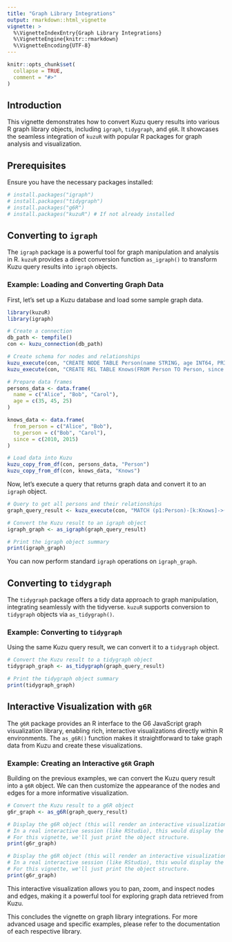 ```yaml
---
title: "Graph Library Integrations"
output: rmarkdown::html_vignette
vignette: >
  %\VignetteIndexEntry{Graph Library Integrations}
  %\VignetteEngine{knitr::rmarkdown}
  %\VignetteEncoding{UTF-8}
---
```


```r
knitr::opts_chunk$set(
  collapse = TRUE,
  comment = "#>"
)
```

## Introduction

This vignette demonstrates how to convert Kuzu query results into various R graph library objects, including `igraph`, `tidygraph`, and `g6R`. It showcases the seamless integration of `kuzuR` with popular R packages for graph analysis and visualization.

## Prerequisites

Ensure you have the necessary packages installed:

```r
# install.packages("igraph")
# install.packages("tidygraph")
# install.packages("g6R")
# install.packages("kuzuR") # If not already installed
```

## Converting to `igraph`

The `igraph` package is a powerful tool for graph manipulation and analysis in R. `kuzuR` provides a direct conversion function `as_igraph()` to transform Kuzu query results into `igraph` objects.

### Example: Loading and Converting Graph Data

First, let's set up a Kuzu database and load some sample graph data.

```r
library(kuzuR)
library(igraph)

# Create a connection
db_path <- tempfile()
con <- kuzu_connection(db_path)

# Create schema for nodes and relationships
kuzu_execute(con, "CREATE NODE TABLE Person(name STRING, age INT64, PRIMARY KEY (name))")
kuzu_execute(con, "CREATE REL TABLE Knows(FROM Person TO Person, since INT64)")

# Prepare data frames
persons_data <- data.frame(
  name = c("Alice", "Bob", "Carol"),
  age = c(35, 45, 25)
)

knows_data <- data.frame(
  from_person = c("Alice", "Bob"),
  to_person = c("Bob", "Carol"),
  since = c(2010, 2015)
)

# Load data into Kuzu
kuzu_copy_from_df(con, persons_data, "Person")
kuzu_copy_from_df(con, knows_data, "Knows")
```

Now, let's execute a query that returns graph data and convert it to an `igraph` object.

```r
# Query to get all persons and their relationships
graph_query_result <- kuzu_execute(con, "MATCH (p1:Person)-[k:Knows]->(p2:Person) RETURN p1, p2, k.since")

# Convert the Kuzu result to an igraph object
igraph_graph <- as_igraph(graph_query_result)

# Print the igraph object summary
print(igraph_graph)
```

You can now perform standard `igraph` operations on `igraph_graph`.

## Converting to `tidygraph`

The `tidygraph` package offers a tidy data approach to graph manipulation, integrating seamlessly with the tidyverse. `kuzuR` supports conversion to `tidygraph` objects via `as_tidygraph()`.

### Example: Converting to `tidygraph`

Using the same Kuzu query result, we can convert it to a `tidygraph` object.

```r
# Convert the Kuzu result to a tidygraph object
tidygraph_graph <- as_tidygraph(graph_query_result)

# Print the tidygraph object summary
print(tidygraph_graph)
```

## Interactive Visualization with `g6R`

The `g6R` package provides an R interface to the G6 JavaScript graph visualization library, enabling rich, interactive visualizations directly within R environments. The `as_g6R()` function makes it straightforward to take graph data from Kuzu and create these visualizations.

### Example: Creating an Interactive `g6R` Graph

Building on the previous examples, we can convert the Kuzu query result into a `g6R` object. We can then customize the appearance of the nodes and edges for a more informative visualization.

```r
# Convert the Kuzu result to a g6R object
g6r_graph <- as_g6R(graph_query_result)

# Display the g6R object (this will render an interactive visualization)
# In a real interactive session (like RStudio), this would display the plot.
# For this vignette, we'll just print the object structure.
print(g6r_graph)

# Display the g6R object (this will render an interactive visualization)
# In a real interactive session (like RStudio), this would display the plot.
# For this vignette, we'll just print the object structure.
print(g6r_graph)
```

This interactive visualization allows you to pan, zoom, and inspect nodes and edges, making it a powerful tool for exploring graph data retrieved from Kuzu.

This concludes the vignette on graph library integrations. For more advanced usage and specific examples, please refer to the documentation of each respective library.
